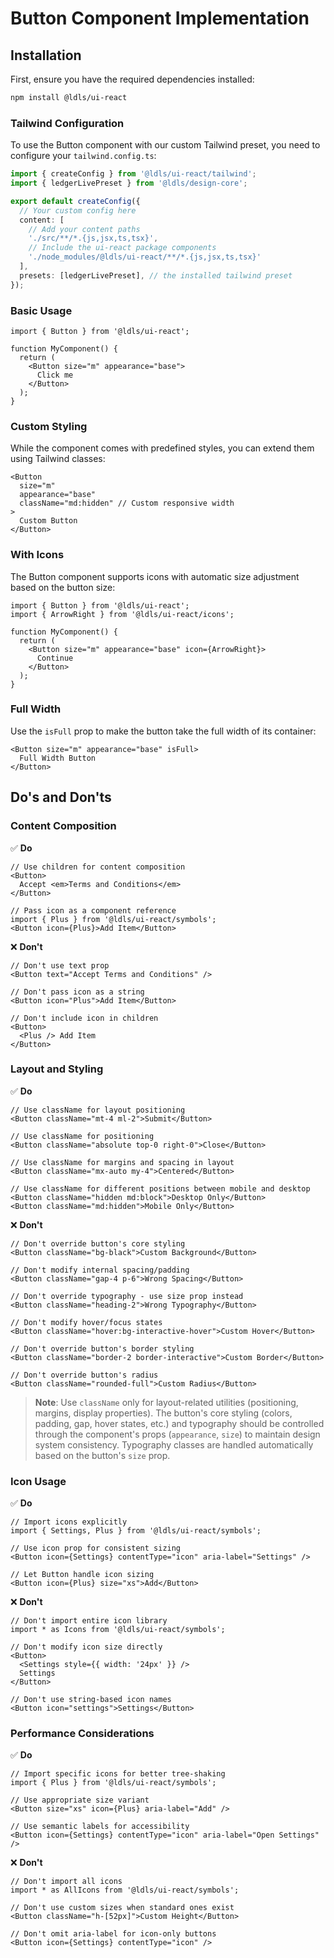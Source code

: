 
<Meta title="Components/Button/Implementation" />

# Button Component Implementation

## Installation

First, ensure you have the required dependencies installed:

```bash
npm install @ldls/ui-react
```

### Tailwind Configuration

To use the Button component with our custom Tailwind preset, you need to configure your `tailwind.config.ts`:

```typescript
import { createConfig } from '@ldls/ui-react/tailwind';
import { ledgerLivePreset } from '@ldls/design-core';

export default createConfig({
  // Your custom config here
  content: [
    // Add your content paths
    './src/**/*.{js,jsx,ts,tsx}',
    // Include the ui-react package components
    './node_modules/@ldls/ui-react/**/*.{js,jsx,ts,tsx}'
  ],
  presets: [ledgerLivePreset], // the installed tailwind preset
});
```

### Basic Usage

```tsx
import { Button } from '@ldls/ui-react';

function MyComponent() {
  return (
    <Button size="m" appearance="base">
      Click me
    </Button>
  );
}
```

### Custom Styling

While the component comes with predefined styles, you can extend them using Tailwind classes:

```tsx
<Button
  size="m"
  appearance="base"
  className="md:hidden" // Custom responsive width
>
  Custom Button
</Button>
```

### With Icons

The Button component supports icons with automatic size adjustment based on the button size:

```tsx
import { Button } from '@ldls/ui-react';
import { ArrowRight } from '@ldls/ui-react/icons';

function MyComponent() {
  return (
    <Button size="m" appearance="base" icon={ArrowRight}>
      Continue
    </Button>
  );
}
```

### Full Width

Use the `isFull` prop to make the button take the full width of its container:

```tsx
<Button size="m" appearance="base" isFull>
  Full Width Button
</Button>
```

## Do's and Don'ts

### Content Composition

✅ **Do**

```tsx
// Use children for content composition
<Button>
  Accept <em>Terms and Conditions</em>
</Button>

// Pass icon as a component reference
import { Plus } from '@ldls/ui-react/symbols';
<Button icon={Plus}>Add Item</Button>
```

❌ **Don't**

```tsx
// Don't use text prop
<Button text="Accept Terms and Conditions" />

// Don't pass icon as a string
<Button icon="Plus">Add Item</Button>

// Don't include icon in children
<Button>
  <Plus /> Add Item
</Button>
```

### Layout and Styling

✅ **Do**

```tsx
// Use className for layout positioning
<Button className="mt-4 ml-2">Submit</Button>

// Use className for positioning
<Button className="absolute top-0 right-0">Close</Button>

// Use className for margins and spacing in layout
<Button className="mx-auto my-4">Centered</Button>

// Use className for different positions between mobile and desktop
<Button className="hidden md:block">Desktop Only</Button>
<Button className="md:hidden">Mobile Only</Button>
```

❌ **Don't**

```tsx
// Don't override button's core styling
<Button className="bg-black">Custom Background</Button>

// Don't modify internal spacing/padding
<Button className="gap-4 p-6">Wrong Spacing</Button>

// Don't override typography - use size prop instead
<Button className="heading-2">Wrong Typography</Button>

// Don't modify hover/focus states
<Button className="hover:bg-interactive-hover">Custom Hover</Button>

// Don't override button's border styling
<Button className="border-2 border-interactive">Custom Border</Button>

// Don't override button's radius
<Button className="rounded-full">Custom Radius</Button>
```

> **Note**: Use `className` only for layout-related utilities (positioning, margins, display properties). The button's core styling (colors, padding, gap, hover states, etc.) and typography should be controlled through the component's props (`appearance`, `size`) to maintain design system consistency. Typography classes are handled automatically based on the button's `size` prop.

### Icon Usage

✅ **Do**

```tsx
// Import icons explicitly
import { Settings, Plus } from '@ldls/ui-react/symbols';

// Use icon prop for consistent sizing
<Button icon={Settings} contentType="icon" aria-label="Settings" />

// Let Button handle icon sizing
<Button icon={Plus} size="xs">Add</Button>
```

❌ **Don't**

```tsx
// Don't import entire icon library
import * as Icons from '@ldls/ui-react/symbols';

// Don't modify icon size directly
<Button>
  <Settings style={{ width: '24px' }} />
  Settings
</Button>

// Don't use string-based icon names
<Button icon="settings">Settings</Button>
```

### Performance Considerations

✅ **Do**

```tsx
// Import specific icons for better tree-shaking
import { Plus } from '@ldls/ui-react/symbols';

// Use appropriate size variant
<Button size="xs" icon={Plus} aria-label="Add" />

// Use semantic labels for accessibility
<Button icon={Settings} contentType="icon" aria-label="Open Settings" />
```

❌ **Don't**

```tsx
// Don't import all icons
import * as AllIcons from '@ldls/ui-react/symbols';

// Don't use custom sizes when standard ones exist
<Button className="h-[52px]">Custom Height</Button>

// Don't omit aria-label for icon-only buttons
<Button icon={Settings} contentType="icon" />
```

